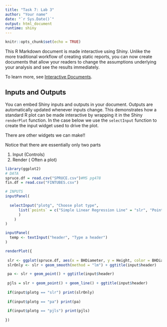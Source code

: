 ```yaml
---
title: "Task 7: Lab 3"
author: "Your name"
date: "`r Sys.Date()`"
output: html_document
runtime: shiny
---
```


```r
knitr::opts_chunk$set(echo = TRUE)
```

This R Markdown document is made interactive using Shiny. Unlike the more traditional workflow of creating static reports, you can now create documents that allow your readers to change the assumptions underlying your analysis and see the results immediately. 

To learn more, see [Interactive Documents](http://rmarkdown.rstudio.com/authoring_shiny.html).

## Inputs and Outputs

You can embed Shiny inputs and outputs in your document. Outputs are automatically updated whenever inputs change.  This demonstrates how a standard R plot can be made interactive by wrapping it in the Shiny `renderPlot` function. In the case below we use the `selectInput` function to create the input widget used to drive the plot.

There are other widgets we can make!!

Notice that there are essentially only two parts

 1. Input (Controls)
 2. Render ( Often a plot)

```r
library(ggplot2)
# DATA
spruce.df = read.csv("SPRUCE.csv")#MS pg478
fin.df = read.csv("FINTUBES.csv")

# INPUTS
inputPanel(
  
  selectInput("plotg", "Choose plot type",
      list(`points` = c("Simple Linear Regression Line" = "slr", "Points Alone" = "pa", "Points Joined with Line Segments" = "pjls")
      )
    )
)

inputPanel(
  temp <- textInput("header", "Type a header")
)

renderPlot({
  
 slr <- ggplot(spruce.df, aes(x = BHDiameter, y = Height, color = BHDiameter))
 slrOnly <- slr + geom_smooth(method = "lm") + ggtitle(input$header)

 pa <- slr + geom_point() + ggtitle(input$header)
 
 pjls = slr + geom_point() + geom_line() + ggtitle(input$header)
  
 if(input$plotg == "slr") print(slrOnly)
 
 if(input$plotg == "pa") print(pa)
 
 if(input$plotg == "pjls") print(pjls)
   
})
```
